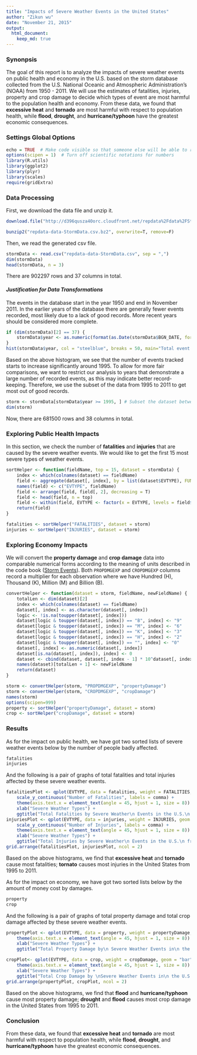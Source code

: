 ```yaml
---
title: "Impacts of Severe Weather Events in the United States"
author: "Zikun wu"
date: "November 21, 2015"
output: 
  html_document:
    keep_md: true
---
```


### Synonpsis  
The goal of this report is to analyze the impacts of severe weather events on public health and economy in the U.S. based on the storm database collected from the U.S. National Oceanic and Atmospheric Administration's (NOAA) from 1950 - 2011. We will use the estimates of fatalities, injuries, property and crop damage to decide which types of event are most harmful to the population health and economy. From these data, we found that **excessive heat** and **tornado** are most harmful with respect to population health, while **flood**, **drought**, and **hurricane/typhoon** have the greatest economic consequences.

### Settings Global Options
```r
echo = TRUE  # Make code visible so that someone else will be able to read them
options(scipen = 1)  # Turn off scientific notations for numbers
library(R.utils)
library(ggplot2)
library(plyr)
library(scales)
require(gridExtra)
```

### Data Processing
First, we download the data file and unzip it.
```r
download.file("http://d396qusza40orc.cloudfront.net/repdata%2Fdata%2FStormData.csv.bz2", destfile="repdata-data-StormData.csv.bz2")

bunzip2("repdata-data-StormData.csv.bz2", overwrite=T, remove=F)
```

Then, we read the generated csv file. 
```r
stormData <- read.csv("repdata-data-StormData.csv", sep = ",")
dim(stormData)
head(stormData, n = 3)
```
There are 902297 rows and 37 columns in total.

####  ***Justification for Data Transformations***
The events in the database start in the year 1950 and end in November 2011. In the earlier years of the database there are generally fewer events recorded, most likely due to a lack of good records. More recent years should be considered more complete.

```r
if (dim(stormData)[2] == 37) {
    stormData$year <- as.numeric(format(as.Date(stormData$BGN_DATE, format = "%m/%d/%Y %H:%M:%S"), "%Y"))
}
hist(stormData$year, col = "steelblue", breaks = 50, main="Total event records per year", xlab = "Year", ylab = "Number of records", las=2, cex.axis=0.7)
```  

Based on the above histogram, we see that the number of events tracked starts to increase significantly around 1995. To allow for more fair comparisons, we want to restrict our analysis to years that demonstrate a large number of recorded events, as this may indicate better record-keeping. Therefore, we use the subset of the data from 1995 to 2011 to get most out of good records.
```r
storm <- stormData[stormData$year >= 1995, ] # Subset the dataset between 1995 and 2011
dim(storm)
```
Now, there are 681500 rows and 38 columns in total.

### Exploring Public Health Impacts
In this section, we check the number of **fatalities** and **injuries** that are caused by the severe weather events. We would like to get the first 15 most severe types of weather events.
```r
sortHelper <- function(fieldName, top = 15, dataset = stormData) {
    index <- which(colnames(dataset) == fieldName)
    field <- aggregate(dataset[, index], by = list(dataset$EVTYPE), FUN = "sum")
    names(field) <- c("EVTYPE", fieldName)
    field <- arrange(field, field[, 2], decreasing = T)
    field <- head(field, n = top)
    field <- within(field, EVTYPE <- factor(x = EVTYPE, levels = field$EVTYPE))
    return(field)
}

fatalities <- sortHelper("FATALITIES", dataset = storm)
injuries <- sortHelper("INJURIES", dataset = storm)
```

### Exploring Economy Impacts
We will convert the **property damage** and **crop damage** data into comparable numerical forms according to the meaning of units described in the code book ([Storm Events](http://ire.org/nicar/database-library/databases/storm-events/)). Both `PROPDMGEXP` and `CROPDMGEXP` columns record a multiplier for each observation where we have Hundred (H), Thousand (K), Million (M) and Billion (B).

```r
convertHelper <- function(dataset = storm, fieldName, newFieldName) {
    totalLen <- dim(dataset)[2]
    index <- which(colnames(dataset) == fieldName)
    dataset[, index] <- as.character(dataset[, index])
    logic <- !is.na(toupper(dataset[, index]))
    dataset[logic & toupper(dataset[, index]) == "B", index] <- "9"
    dataset[logic & toupper(dataset[, index]) == "M", index] <- "6"
    dataset[logic & toupper(dataset[, index]) == "K", index] <- "3"
    dataset[logic & toupper(dataset[, index]) == "H", index] <- "2"
    dataset[logic & toupper(dataset[, index]) == "", index] <- "0"
    dataset[, index] <- as.numeric(dataset[, index])
    dataset[is.na(dataset[, index]), index] <- 0
    dataset <- cbind(dataset, dataset[, index - 1] * 10^dataset[, index])
    names(dataset)[totalLen + 1] <- newFieldName
    return(dataset)
}

storm <- convertHelper(storm, "PROPDMGEXP", "propertyDamage")
storm <- convertHelper(storm, "CROPDMGEXP", "cropDamage")
names(storm)
options(scipen=999)
property <- sortHelper("propertyDamage", dataset = storm)
crop <- sortHelper("cropDamage", dataset = storm)
```

### Results
As for the impact on public health, we have got two sorted lists of severe weather events below by the number of people badly affected.
```r
fatalities
injuries
```
And the following is a pair of graphs of total fatalities and total injuries affected by these severe weather events. 
```r
fatalitiesPlot <- qplot(EVTYPE, data = fatalities, weight = FATALITIES, geom = "bar", binwidth = 1, fill=I("salmon")) + 
    scale_y_continuous("Number of Fatalities", labels = comma) + 
    theme(axis.text.x = element_text(angle = 45, hjust = 1, size = 8)) + 
    xlab("Severe Weather Types") + 
    ggtitle("Total Fatalities by Severe Weather\n Events in the U.S.\n from 1995 - 2011")
injuriesPlot <- qplot(EVTYPE, data = injuries, weight = INJURIES, geom = "bar", binwidth = 1, fill=I("skyblue")) + 
    scale_y_continuous("Number of Injuries", labels = comma) + 
    theme(axis.text.x = element_text(angle = 45, hjust = 1, size = 8)) + 
    xlab("Severe Weather Types") + 
    ggtitle("Total Injuries by Severe Weather\n Events in the U.S.\n from 1995 - 2011")
grid.arrange(fatalitiesPlot, injuriesPlot, ncol = 2)
```  

Based on the above histograms, we find that **excessive heat** and **tornado** cause most fatalities; **tornato** causes most injuries in the United States from 1995 to 2011.

As for the impact on economy, we have got two sorted lists below by the amount of money cost by damages.  

```r
property
crop
```
And the following is a pair of graphs of total property damage and total crop damage affected by these severe weather events. 
```r
propertyPlot <- qplot(EVTYPE, data = property, weight = propertyDamage, geom = "bar", binwidth = 1, fill=I("salmon")) + 
    theme(axis.text.x = element_text(angle = 45, hjust = 1, size = 8)) + scale_y_continuous("Property Damage in US dollars",labels = comma)+ 
    xlab("Severe Weather Types") + 
    ggtitle("Total Property Damage by\n Severe Weather Events in\n the U.S. from 1995 - 2011") 

cropPlot<- qplot(EVTYPE, data = crop, weight = cropDamage, geom = "bar", binwidth = 1, fill=I("skyblue")) + 
    theme(axis.text.x = element_text(angle = 45, hjust = 1, size = 8)) + scale_y_continuous("Crop Damage in US dollars", labels = comma) + 
    xlab("Severe Weather Types") + 
    ggtitle("Total Crop Damage by \nSevere Weather Events in\n the U.S. from 1995 - 2011")
grid.arrange(propertyPlot, cropPlot, ncol = 2)
```  

Based on the above histograms, we find that **flood** and **hurricane/typhoon** cause most property damage; **drought** and **flood** causes most crop damage in the United States from 1995 to 2011.

### Conclusion  
From these data, we found that **excessive heat** and **tornado** are most harmful with respect to population health, while **flood**, **drought**, and **hurricane/typhoon** have the greatest economic consequences.